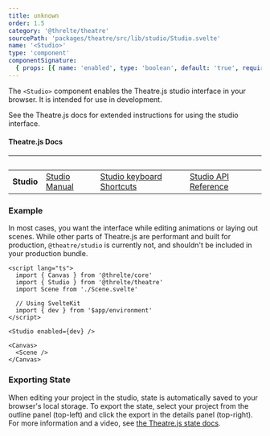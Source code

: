 ```yaml
---
title: unknown
order: 1.5
category: '@threlte/theatre'
sourcePath: 'packages/theatre/src/lib/studio/Studio.svelte'
name: '<Studio>'
type: 'component'
componentSignature:
  { props: [{ name: 'enabled', type: 'boolean', default: 'true', required: false }] }
---
```


The `<Studio>` component enables the Theatre.js studio interface in your browser. It is intended for use in development.

See the Theatre.js docs for extended instructions for using the studio interface.

#### Theatre.js Docs

| &nbsp;     | &nbsp;                                                               | &nbsp;                                                                                       | &nbsp;                                                                   |
| ---------- | -------------------------------------------------------------------- | -------------------------------------------------------------------------------------------- | ------------------------------------------------------------------------ |
| **Studio** | [Studio Manual](https://www.theatrejs.com/docs/latest/manual/Studio) | [Studio keyboard Shortcuts](https://www.theatrejs.com/docs/latest/manual/keyboard-shortcuts) | [Studio API Reference](https://www.theatrejs.com/docs/latest/api/studio) |

### Example

In most cases, you want the interface while editing animations or laying out scenes. While other parts of Theatre.js are performant and built for production, `@theatre/studio` is currently not, and shouldn't be included in your production bundle.

```svelte
<script lang="ts">
  import { Canvas } from '@threlte/core'
  import { Studio } from '@threlte/theatre'
  import Scene from './Scene.svelte'

  // Using SvelteKit
  import { dev } from '$app/environment'
</script>

<Studio enabled={dev} />

<Canvas>
  <Scene />
</Canvas>
```

### Exporting State

When editing your project in the studio, state is automatically saved to your browser's local storage. To export the state, select your project from the outline panel (top-left) and click the export in the details panel (top-right). For more information and a video, see [the Theatre.js state docs](https://www.theatrejs.com/docs/latest/manual/projects#state).
